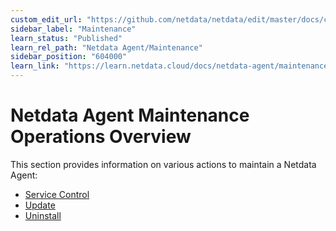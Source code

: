 ```yaml
---
custom_edit_url: "https://github.com/netdata/netdata/edit/master/docs/category-overview-pages/maintenance-operations-on-netdata-agents.md"
sidebar_label: "Maintenance"
learn_status: "Published"
learn_rel_path: "Netdata Agent/Maintenance"
sidebar_position: "604000"
learn_link: "https://learn.netdata.cloud/docs/netdata-agent/maintenance/maintenance"
---
```


# Netdata Agent Maintenance Operations Overview

This section provides information on various actions to maintain a Netdata Agent:

- [Service Control](/docs/netdata-agent/maintenance/service-control)
- [Update](/docs/netdata-agent/maintenance/update)
- [Uninstall](/docs/netdata-agent/maintenance/uninstall)
